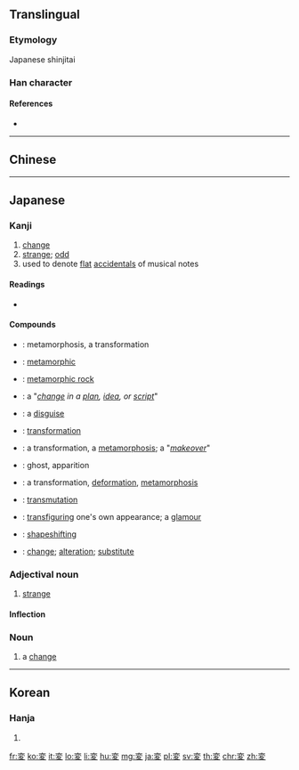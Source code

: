 {{character info/new}}
{{also|变}}
==Translingual==
{{Han simplified forms|變|変|变}}

===Etymology===
Japanese shinjitai {{Han simp|變|f=䜌|t=亦|nocap=y}}

===Han character===
{{Han char|rn=34|rad=夂|as=06|sn=9|four=|canj=YCHE|ids=⿱亦夂}}

====References====
* {{Han ref|kx=0245.101|dkj=05703|hdz=20869.080|uh=5909|ud=22793}}

----

==Chinese==
{{zh-see|變|v}}

----

==Japanese==

===Kanji===
{{ja-kanji|grade=4|rs=夊06|style=s|kyu=變}}

# [[change]]
# [[strange]]; [[odd]]
# used to denote [[flat]] [[accidental|accidentals]] of musical notes

====Readings====
* {{ja-readings|goon=[[へん]] (''hen'')|kanon=[[へん]] (''hen'')|kun=[[かわる]] (''kawaru''), [[かえる]] (''kaeru'')}}

====Compounds====
{{der-top|Compounds}}
* {{ja-l|変態|へんたい|hentai}}: metamorphosis, a transformation
* {{ja-l|変成|へんせい|hensei}}: [[metamorphic]]
* {{ja-l|変成岩|へんせいがん|henseigan}}: [[metamorphic rock]]
* {{ja-l|変更|へんこう|henkō}}: a "''[[change]] in a [[plan]], [[idea]], or [[script]]''"
* {{ja-l|変装|へんそう|hensō}}: a [[disguise]]
* {{ja-l|変身|へんしん|henshin}}: [[transformation]]
* {{ja-l|変化|へんか|henka}}: a transformation, a [[metamorphosis]]; a "''[[makeover]]''"
* {{ja-l|変化|へんげ|henge}}: ghost, apparition
* {{ja-l|変形|へんけい|henkei}}: a transformation, [[deformation]], [[metamorphosis]]
* {{ja-l|変移|へんい|hen'i}}: [[transmutation]]
* {{ja-l|変貌|へんぼう|henbō}}: [[transfiguring]] one's own appearance; a [[glamour]]
* {{ja-l|変容|へんよう|hen'yō}}: [[shapeshifting]]
* {{ja-l|変わり|かわり|kawari}}: [[change]]; [[alteration]]; [[substitute]]
{{der-bottom}}

{{ja-kanjitab|へん|yomi=o}}

===Adjectival noun===
{{ja-adj|infl=na|へん|kyu=變}}

# [[strange]]
#: {{ja-usex|'''変'''な人|'''へん''' な ひと|a '''strange''' person}}

====Inflection====
{{ja-na|へん}}

===Noun===
{{ja-noun|へん|kyu=變}}

# a [[change]]

----

==Korean==

===Hanja===
{{ko-hanja|hangeul=[[변]]|eumhun=|rv=byeon|mr=pyŏn|y=pyen}}

# {{defn|lang=ko|sort=夊06}}

[[fr:変]]
[[ko:変]]
[[it:変]]
[[lo:変]]
[[li:変]]
[[hu:変]]
[[mg:変]]
[[ja:変]]
[[pl:変]]
[[sv:変]]
[[th:変]]
[[chr:変]]
[[zh:変]]